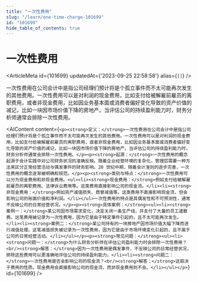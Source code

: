 ```yaml
---
title: "一次性费用"
slug: "/learn/one-time-charge-101699"
id: "101699"
hide_table_of_contents: true
---
```



# 一次性费用

<ArticleMeta id={101699} updatedAt={'2023-09-25 22:58:58'} alias={`[]`} />
<div className='border-solid border-b border-t-0 my-4 border-[var(--ifm-color-gray-300)]' />

一次性费用在公司会计中是指公司经理们预计将是个孤立事件而不太可能再次发生的其他费用。一次性费用可以是对利润的现金费用，比如支付给被解雇前雇员的离职费用，或者非现金费用，比如因业务基本面或消费者偏好变化导致的资产价值的减记，比如一块因市场价值下降的房地产。当评估公司的持续盈利能力时，财务分析师通常会排除一次性费用。

<AIContent content={`<p><strong>定义：</strong>一次性费用在公司会计中是指公司经理们预计将是个孤立事件而不太可能再次发生的其他费用。一次性费用可以是对利润的现金费用，比如支付给被解雇前雇员的离职费用，或者非现金费用，比如因业务基本面或消费者偏好变化导致的资产价值的减记，比如一块因市场价值下降的房地产。当评估公司的持续盈利能力时，财务分析师通常会排除一次性费用。</p><p><strong>起源：</strong>一次性费用的概念起源于会计实践中对公司财务状况的准确反映。随着企业经营环境的复杂化，管理层需要一种方法来区分正常经营活动与偶发事件的财务影响。20 世纪中期，随着会计准则的逐步完善，一次性费用的概念逐渐被明确和规范。</p><p><strong>类别与特点：</strong>一次性费用可以分为现金费用和非现金费用。<ul><li><strong>现金费用：</strong>例如支付给被解雇前雇员的离职费用、法律诉讼费用等。这类费用直接影响公司的现金流。</li><li><strong>非现金费用：</strong>例如资产减值损失、商誉减值等。这类费用不直接影响现金流，但会影响公司的账面价值和净利润。</li></ul>一次性费用的特点是其偶发性和不可预测性，通常不反映公司的日常经营状况。</p><p><strong>具体案例：</strong><ul><li><strong>案例一：</strong>某公司因市场需求变化，决定关闭一条生产线，并支付了大量的员工遣散费。这笔费用被记录为一次性费用，因为它是由于特定事件引起的，且不太可能再次发生。</li><li><strong>案例二：</strong>某公司持有的一块房地产因市场价值大幅下降而进行减值处理。这笔减值损失被记录为一次性费用，因为它是由于市场环境变化引起的，且不属于公司的日常经营活动。</li></ul></p><p><strong>常见问题：</strong><ul><li><strong>问题一：</strong>为什么财务分析师在评估公司盈利能力时会排除一次性费用？<br/><strong>解答：</strong>因为一次性费用是偶发事件，不反映公司的日常经营状况，排除这些费用可以更准确地评估公司的持续盈利能力。</li><li><strong>问题二：</strong>一次性费用是否会影响公司的现金流？<br/><strong>解答：</strong>这取决于费用的性质。现金费用会直接影响公司的现金流，而非现金费用则不会。</li></ul></p>`} id={101699} />
